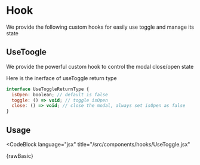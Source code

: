 
# Hook

We provide the following custom hooks for easily use toggle and manage its state

## UseToogle

We provide the powerful custom hook to control the modal close/open state

Here is the inerface of useToggle return type

```jsx
interface UseToggleReturnType {
  isOpen: boolean; // default is false
  toggle: () => void; // toggle isOpen
  close: () => void; // close the modal, always set isOpen as false
}
```

## Usage

<UseToggle />

<CodeBlock
  language="jsx"
  title="/src/components/hooks/UseToggle.jsx"
  >
  {rawBasic}

</CodeBlock>
